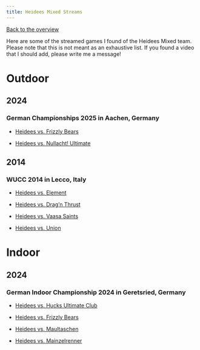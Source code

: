 ```yaml
---
title: Heidees Mixed Streams
---
```


[Back to the overview](/private/ultimate_frisbee.qmd)

Here are some of the streamed games I found of the Heidees Mixed team. Please note that this is not meant as an exhaustive list. If you found a video that I should add, please write me a message!

# Outdoor

## 2024

### German Championships 2025 in Aachen, Germany

-   [Heidees vs. Frizzly Bears](https://www.youtube.com/watch?v=qzTx0ljt-Lw){target="_blank"}

-   [Heidees vs. Nullacht! Ultimate](https://www.youtube.com/watch?v=RPzYGCWwcFw){target="_blank"}

## 2014

### WUCC 2014 in Lecco, Italy

-   [Heidees vs. Element](https://www.youtube.com/watch?v=x_VLeIU3KU0){target="_blank"}

-   [Heidees vs. Drag'n Thrust](https://www.youtube.com/watch?v=blCxCYpDWB8){target="_blank"}

-   [Heidees vs. Vaasa Saints](https://www.youtube.com/watch?v=AKBd8c695UA){target="_blank"}

-   [Heidees vs. Union](https://www.youtube.com/watch?v=OwK-SI5sik8){target="_blank"}

# Indoor

## 2024

### German Indoor Championship 2024 in Geretsried, Germany

-   [Heidees vs. Hucks Ultimate Club](https://www.youtube.com/watch?v=CwBH-S3_J4w){target="_blank"}

-   [Heidees vs. Frizzly Bears](https://www.youtube.com/watch?v=P341JYOyREI){target="_blank"}

-   [Heidees vs. Maultaschen](https://www.youtube.com/watch?v=PN_00viIhMk){target="_blank"}

-   [Heidees vs. Mainzelrenner](https://www.youtube.com/watch?v=9xKbEcbCblA){target="_blank"}
